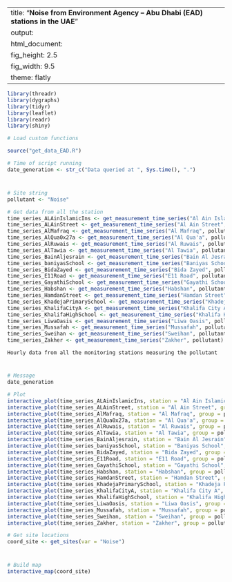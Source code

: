
---
title: "**Noise from Environment Agency – Abu Dhabi (EAD) stations in the UAE**"
output:
  html_document:
    fig_height: 2.5
    fig_width: 9.5
    theme: flatly
---

```{r set_up, message = FALSE, echo = FALSE, warning = FALSE}
library(threadr)
library(dygraphs)
library(tidyr)
library(leaflet)
library(readr)
library(shiny)

# Load custom functions

source("get_data_EAD.R")

# Time of script running
date_generation <- str_c("Data queried at ", Sys.time(), ".")
```
# 

## 
```{r import_data, message = FALSE, echo = FALSE, results = "hide", cache = TRUE, warning = FALSE}

# Site string
pollutant <- "Noise"

# Get data from all the station
time_series_ALAinIslamicIns <- get_measurement_time_series("Al Ain Islamic Ins", pollutant)
time_series_ALAinStreet <- get_measurement_time_series("Al Ain Street", pollutant)
time_series_AlMafraq <- get_measurement_time_series("Al Mafraq", pollutant)
time_series_AlQua0x27a <- get_measurement_time_series("Al Qua'a", pollutant)
time_series_AlRuwais <- get_measurement_time_series("Al Ruwais", pollutant)
time_series_AlTawia <- get_measurement_time_series("Al Tawia", pollutant)
time_series_BainAljesrain <- get_measurement_time_series("Bain Al Jesrain", pollutant)
time_series_baniyasSchool <- get_measurement_time_series("Baniyas School", pollutant)
time_series_BidaZayed <- get_measurement_time_series("Bida Zayed", pollutant)
time_series_E11Road <- get_measurement_time_series("E11 Road", pollutant)
time_series_GayathiSchool <- get_measurement_time_series("Gayathi School", pollutant)
time_series_Habshan <- get_measurement_time_series("Habshan", pollutant)
time_series_HamdanStreet <- get_measurement_time_series("Hamdan Street", pollutant)
time_series_KhadejaPrimarySchool <- get_measurement_time_series("Khadeja Primary School", pollutant)
time_series_KhalifaCityA <- get_measurement_time_series("Khalifa City A", pollutant)
time_series_KhalifaHighSchool <- get_measurement_time_series("Khalifa High School", pollutant)
time_series_LiwaOasis <- get_measurement_time_series("Liwa Oasis", pollutant)
time_series_Mussafah <- get_measurement_time_series("Mussafah", pollutant)
time_series_Sweihan <- get_measurement_time_series("Sweihan", pollutant)
time_series_Zakher <- get_measurement_time_series("Zakher", pollutant)
```

 `Hourly data from all the monitoring stations measuring the pollutant`
 
# 

## 

```{r plot_EAD_LAT, echo = FALSE, cache = TRUE}
# Message
date_generation

# Plot
interactive_plot(time_series_ALAinIslamicIns, station = "Al Ain Islamic Ins", group =   pollutant, pollu="Noise")
interactive_plot(time_series_ALAinStreet, station = "Al Ain Street", group = pollutant, pollu="Noise")
interactive_plot(time_series_AlMafraq, station = "Al Mafraq", group = pollutant, pollu="Noise")
interactive_plot(time_series_AlQua0x27a, station = "Al Qua'a", group = pollutant, pollu="Noise")
interactive_plot(time_series_AlRuwais, station = "Al Ruwais", group = pollutant, pollu="Noise")
interactive_plot(time_series_AlTawia, station = "Al Tawia", group = pollutant, pollu="Noise")
interactive_plot(time_series_BainAljesrain, station = "Bain Al Jesrain", group = pollutant, pollu="Noise")
interactive_plot(time_series_baniyasSchool, station = "Baniyas School", group = pollutant, pollu="Noise")
interactive_plot(time_series_BidaZayed, station = "Bida Zayed", group = pollutant, pollu="Noise")
interactive_plot(time_series_E11Road, station = "E11 Road", group = pollutant, pollu="Noise")
interactive_plot(time_series_GayathiSchool, station = "Gayathi School", group = pollutant, pollu="Noise")
interactive_plot(time_series_Habshan, station = "Habshan", group = pollutant, pollu="Noise")
interactive_plot(time_series_HamdanStreet, station = "Hamdan Street", group = pollutant, pollu="Noise")
interactive_plot(time_series_KhadejaPrimarySchool, station = "Khadeja Primary School", group = pollutant, pollu="Noise")
interactive_plot(time_series_KhalifaCityA, station = "Khalifa City A", group = pollutant, pollu="Noise")
interactive_plot(time_series_KhalifaHighSchool, station = "Khalifa High School", group =pollutant, pollu="Noise")
interactive_plot(time_series_LiwaOasis, station = "Liwa Oasis", group = pollutant, pollu="Noise")
interactive_plot(time_series_Mussafah, station = "Mussafah", group = pollutant, pollu="Noise")
interactive_plot(time_series_Sweihan, station = "Sweihan", group = pollutant, pollu="Noise")
interactive_plot(time_series_Zakher, station = "Zakher", group = pollutant, pollu="Noise")

```


```{r import_data_for_map, message = FALSE, echo = FALSE, results = "hide", cache = TRUE}
# Get site locations
coord_site <- get_sites(var = "Noise")

```
#
 
##

```{r map, fig.height = 8, echo = FALSE, message = FALSE, cache = TRUE}
# Build map
interactive_map(coord_site)
```

 
 